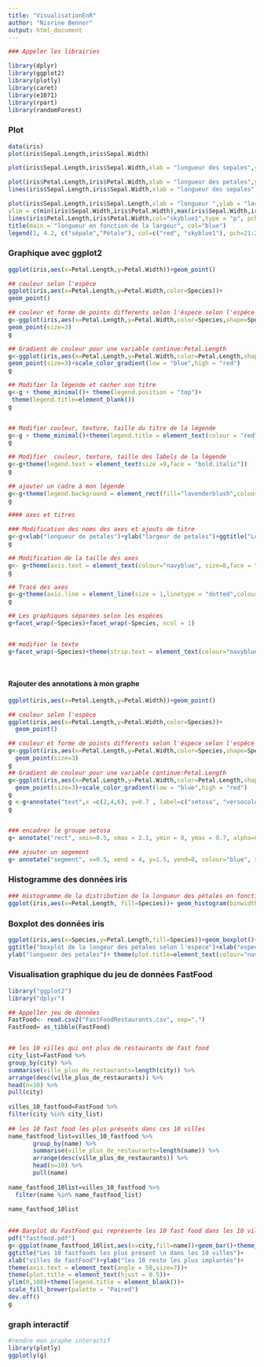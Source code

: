 ```yaml
---
title: "VisualisationEnR"
author: "Nisrine Bennor" 
output: html_document
---
```


```r
### Appeler les librairies
```

```r
library(dplyr)
library(ggplot2)
library(plotly)
library(caret)
library(e1071)
library(rpart)
library(randomForest)
```

### Plot 
```r
data(iris)
plot(iris$Sepal.Length,iris$Sepal.Width)

plot(iris$Sepal.Length,iris$Sepal.Width,xlab = "longueur des sepales",ylab = "largeur des sepales")

plot(iris$Petal.Length,iris$Petal.Width,xlab = "longueur des petales",ylab = "largeur des petales",col="red")
lines(iris$Sepal.Length,iris$Sepal.Width,xlab = "longueur des sepales",ylab = "largeur des sepales",col="skyblue1",type = "p")

plot(iris$Sepal.Length,iris$Sepal.Length,xlab = "longueur ",ylab = "largeur",col="red",xlim=c(min(iris$Sepal.Length,iris$Petal.Length),             max(iris$Sepal.Length,iris$Petal.Length)), 
ylim = c(min(iris$Sepal.Width,iris$Petal.Width),max(iris$Sepal.Width,iris$Petal.Width)))
lines(iris$Petal.Length,iris$Petal.Width,col="skyblue1",type = "p", pch=22)
title(main = "longueur en fonction de la largeur", col="blue")
legend(1, 4.2, c("sépale","Pétale"), col=c("red", "skyblue1"), pch=21:22 )
```

### Graphique avec ggplot2

```r
ggplot(iris,aes(x=Petal.Length,y=Petal.Width))+geom_point()

## couleur selon l'espéce 
ggplot(iris,aes(x=Petal.Length,y=Petal.Width,color=Species))+
geom_point()

## couleur et forme de points differents selon l'éspece selon l'espéce 
g<-ggplot(iris,aes(x=Petal.Length,y=Petal.Width,color=Species,shape=Species))+
geom_point(size=3)
g

## Gradient de couleur pour une variable continue:Petal.Length
g<-ggplot(iris,aes(x=Petal.Length,y=Petal.Width,color=Petal.Length,shape=Species))+
geom_point(size=3)+scale_color_gradient(low = "blue",high = "red")
g

## Modifier la légende et cacher son titre
g<-g + theme_minimal()+ theme(legend.position = "top")+
 theme(legend.title=element_blank())
g


## Modifier couleur, texture, taille du titre de la légende 
g<-g + theme_minimal()+theme(legend.title = element_text(colour = "red",size = 9,face = "bold"))
g  

## Modifier  couleur, texture, taille des labels de la légende 
g<-g+theme(legend.text = element_text(size =9,face = "bold.italic"))
g  
  
## ajouter un cadre à mon légende
g<-g+theme(legend.background = element_rect(fill="lavenderblush",colour="lightpink2",size=1,linetype = "dotted"))
g
```


```r
#### axes et titres

### Modification des noms des axes et ajouts de titre 
g<-g+xlab("longueur de petales")+ylab("largeur de petales")+ggtitle("Longeur en fonction de la largeur de petales")+theme(plot.title=element_text(colour="navyblue",size =15,face = "bold"))+theme(axis.title=element_text(colour="navyblue",size =10,face = "bold"))
g

## Modification de la taille des axes 
g<- g+theme(axis.text = element_text(colour="navyblue", size=8,face = "bold",angle = 45))
g

## Tracé des axes 
g<-g+theme(axis.line = element_line(size = 1,linetype = "dotted",colour = "navyblue"))
g

## Les graphiques séparées selon les espéces 
g+facet_wrap(~Species)+facet_wrap(~Species, ncol = 1)


## modifier le texte 
g+facet_wrap(~Species)+theme(strip.text = element_text(colour="navyblue", size=10,face = "bold"))+ theme(strip.background = element_rect(color = "navyblue", size=1, linetype="solid"))

     
```

#### Rajouter des annotations à mon graphe 
```r
ggplot(iris,aes(x=Petal.Length,y=Petal.Width))+geom_point()

## couleur selon l'espéce 
ggplot(iris,aes(x=Petal.Length,y=Petal.Width,color=Species))+
  geom_point()

## couleur et forme de points differents selon l'éspece selon l'espéce 
g<-ggplot(iris,aes(x=Petal.Length,y=Petal.Width,color=Species,shape=Species))+
  geom_point(size=3)
g
## Gradient de couleur pour une variable continue:Petal.Length
g<-ggplot(iris,aes(x=Petal.Length,y=Petal.Width,color=Petal.Length,shape=Species))+
  geom_point(size=3)+scale_color_gradient(low = "blue",high = "red")
g
g <-g+annotate("text",x =c(2,4,6), y=0.7 , label=c("setosa", "versocolor", "virginica"), colour="blue", size=3, fontface="bold")
g


### encadrer le groupe setosa
g+ annotate("rect", xmin=0.5, xmax = 2.1, ymin = 0, ymax = 0.7, alpha=0.2, colour="blue", size=0.3)

### ajouter un segement 
g+ annotate("segment", x=0.5, xend = 4, y=1.5, yend=0, colour="blue", size=2, alpha=0.5)

```

### Histogramme des données iris 

```r
### Histogramme de la distribution de la longueur des pétales en fonction des expéces
ggplot(iris,aes(x=Petal.Length, fill=Species))+ geom_histogram(binwidth = 0.5, color="white")
```

### Boxplot des données iris 

```r
ggplot(iris,aes(x=Species,y=Petal.Length,fill=Species))+geom_boxplot()+ 
ggtitle("boxplot de la longeur des petales selon l'espece")+xlab("espece")+
ylab("longueur des petales")+ theme(plot.title=element_text(colour="navyblue",size =15,face = "bold"))+theme(axis.title=element_text(colour="navyblue",size =10,face = "bold"))
```
### Visualisation graphique du jeu de données FastFood

```r
library("ggplot2")
library("dplyr")

## Appeller jeu de données
FastFood<- read.csv2("FastFoodRestaurants.csv", sep=",")
FastFood= as_tibble(FastFood)


## les 10 villes qui ont plus de restaurants de fast food  
city_list=FastFood %>% 
group_by(city) %>% 
summarise(ville_plus_de_restaurants=length(city)) %>% 
arrange(desc(ville_plus_de_restaurants)) %>% 
head(n=10) %>% 
pull(city)
     
villes_10_fastfood=FastFood %>% 
filter(city %in% city_list)
     
## les 10 fast food les plus présents dans ces 10 villes     
name_fastfood_list=villes_10_fastfood %>% 
       group_by(name) %>% 
       summarise(ville_plus_de_restaurants=length(name)) %>% 
       arrange(desc(ville_plus_de_restaurants)) %>% 
       head(n=10) %>% 
       pull(name)
     
name_fastfood_10list=villes_10_fastfood %>% 
  filter(name %in% name_fastfood_list)
     
name_fastfood_10list
     

### Barplot du FastFood qui représente les 10 fast food dans les 10 villes 
pdf("fastfood.pdf")
g<-ggplot(name_fastfood_10list,aes(x=city,fill=name))+geom_bar()+theme_minimal()+
ggtitle("Les 10 fastfoods les plus présent \n dans les 10 villes")+
xlab("villes de fastFood")+ylab("les 10 resto les plus implantés")+
theme(axis.text = element_text(angle = 50,size=7))+
theme(plot.title = element_text(hjust = 0.5))+
ylim(0,100)+theme(legend.title = element_blank())+
scale_fill_brewer(palette = "Paired")
dev.off()
g

```

### graph interactif 

```r
#rendre mon praphe interactif
library(plotly)
ggplotly(g)

```
